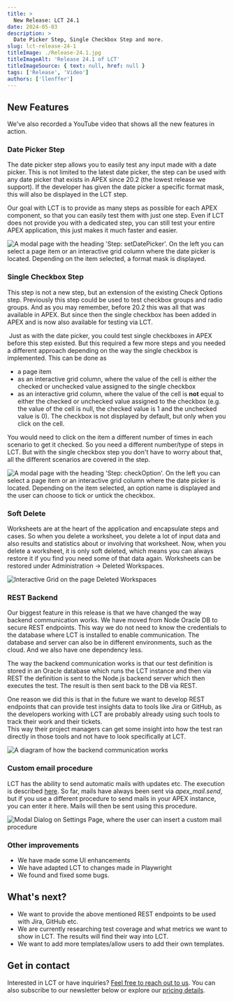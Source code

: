 ```yaml
---
title: >
  New Release: LCT 24.1
date: 2024-05-03
description: >
  Date Picker Step, Single Checkbox Step and more.
slug: lct-release-24-1
titleImage: ./Release-24.1.jpg
titleImageAlt: 'Release 24.1 of LCT'
titleImageSource: { text: null, href: null }
tags: ['Release', 'Video']
authors: ['llenffer']
---
```


## New Features

We've also recorded a YouTube video that shows all the new features in action.

<YouTube videoID="uJ6kEs2a4bU" />

### Date Picker Step
The date picker step allows you to easily test any input made with a date picker. This is not limited to the latest date picker, the step can be used with any date picker that exists in APEX since 20.2 (the lowest release we support). 
If the developer has given the date picker a specific format mask, this will also be displayed in the LCT step. 

Our goal with LCT is to provide as many steps as possible for each APEX component, so that you can easily test them with just one step. 
Even if LCT does not provide you with a dedicated step, you can still test your entire APEX application, this just makes it much faster and easier. 

<Image
  filename="datepicker_step.png"
  alt="A modal page with the heading 'Step: setDatePicker'. On the left you can select a page item or an interactive grid column where the date picker is located. Depending on the item selected, a format mask is displayed."
/>

### Single Checkbox Step

This step is not a new step, but an extension of the existing Check Options step. Previously this step could be used to test checkbox groups and radio groups. And as you may remember, before 20.2 this was all that was available in APEX. But since then the single checkbox has been added in APEX and is now also available for testing via LCT.

​
Just as with the date picker, you could test single checkboxes in APEX before this step existed. But this required a few more steps and you needed a different approach depending on the way the single checkbox is implemented. This can be done as
- a page item
- as an interactive grid column, where the value of the cell is either the checked or unchecked value assigned to the single checkbox
- as an interactive grid column, where the value of the cell is **not** equal to either the checked or unchecked value assigned to the checkbox (e.g. the value of the cell is null, the checked value is 1 and the unchecked value is 0). The checkbox is not displayed by default, but only when you click on the cell. 

You would need to click on the item a different number of times in each scenario to get it checked. So you need a different number/type of steps in LCT. But with the single checkbox step you don't have to worry about that, all the different scenarios are covered in the step.

<Image
  filename="single_checkbox_step.png"
  alt="A modal page with the heading 'Step: checkOption'. On the left you can select a page item or an interactive grid column where the date picker is located. Depending on the item selected, an option name is displayed and the user can choose to tick or untick the checkbox."
/>

### Soft Delete

Worksheets are at the heart of the application and encapsulate steps and cases. So when you delete a worksheet, you delete a lot of input data and also results and statistics about or involving that worksheet. 
Now, when you delete a worksheet, it is only soft deleted, which means you can always restore it if you find you need some of that data again.
Worksheets can be restored under Administration -> Deleted Workspaces. 

<Image
  filename="soft-delete.png"
  alt="Interactive Grid on the page Deleted Workspaces"
/>

### REST Backend

Our biggest feature in this release is that we have changed the way backend communication works. We have moved from Node Oracle DB to secure REST endpoints. This way we do not need to know the credentials to the database where LCT is installed to enable communication. The database and server can also be in different environments, such as the cloud. And we also have one dependency less. 

The way the backend communication works is that our test definition is stored in an Oracle database which runs the LCT instance and then via REST the definition is sent to the Node.js backend server which then executes the test.  The result is then sent back to the DB via REST.

One reason we did this is that in the future we want to develop REST endpoints that can provide test insights data to tools like Jira or GitHub, as the developers working with LCT are probably already using such tools to track their work and their tickets.  
This way their project managers can get some insight into how the test ran directly in those tools and not have to look specifically at LCT. 

<Image
  filename="REST-new-release.jpg"
  alt="A diagram of how the backend communication works"
/>

### Custom email procedure

LCT has the ability to send automatic mails with updates etc. The execution is described [here](https://lct.software/blog/test-suite-email-notifications). 
So far, mails have always been sent via *apex_mail.send*, but if you use a different procedure to send mails in your APEX instance, you can enter it here. Mails will then be sent using this procedure. 

<Image filename="custom_mail_procedure.png" alt="Modal Dialog on Settings Page, where the user can insert a custom mail procedure" />

### Other improvements

- We have made some UI enhancements
- We have adapted LCT to changes made in Playwright
- We found and fixed some bugs.

## What's next?

- We want to provide the above mentioned REST endpoints to be used with Jira, GitHub etc.
- We are currently researching test coverage and what metrics we want to show in LCT. The results will find their way into LCT.
- We want to add more templates/allow users to add their own templates. 

## Get in contact

Interested in LCT or have inquiries? [Feel free to reach out to us](https://lct.software/#contact). You can also subscribe to our newsletter below or explore our [pricing details](https://lct.software/#pricing).
